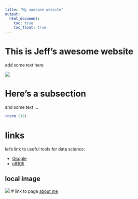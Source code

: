 ```yaml
---
title: "My awesome website"
output: 
  html_document:
    toc: true
    toc_float: true
---
```


# This is Jeff's awesome website

add some text here 

![](https://media.giphy.com/media/drXGoW1iudhKw/giphy.gif)

# Here's a subsection

and some text ...



```r
rnorm (10)
```


# links

let's link to useful tools for data science:

-  [Google](https://www.google.com/)
-  [p8105](http://p8105.com)



## local image

![](image/baobao.jpg)
# link to page
[about me](about-me.html)

